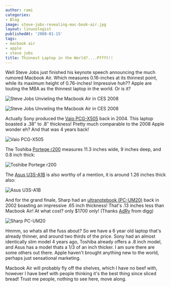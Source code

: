 ```yaml
---
author: rami
categories:
- Blog
image: steve-jobs-revealing-mac-book-air.jpg
layout: linuxologist
publishedAt: '2008-01-15'
tags:
- macbook air
- apple
- steve jobs
title: Thinnest Laptop in the World?....Pffft!!
---
```


Well Steve Jobs just finished his keynote speech announcing the much rumored Macbook Air. Which measures 0.16-inches at its thinnest point, while its maximum height of 0.76-inches! Impressive huh?? Apple are touting the MBA as the thinnest laptop in the world. Or is it?

![Steve Jobs Unvieling the Macbook Air in CES 2008](/assets/images/content/blog/steve-jobs-revealing-mac-book-air.jpg)

![Steve Jobs Unvieling the Macbook Air in CES 2008](/assets/images/content/blog/steve-jobs-revealing-mac-book-air-2.jpg)

Actually Sony produced the [Vaio PCG-X505](http://www.mobiletechreview.com/notebooks/sony_vaio_X505.htm "Vaio PCG-X505") back in 2004\. This laptop boasted a .38″ to .8″ thickness! Pretty much comparable to the 2008 Apple wonder eh? And that was 4 years back!

![Vaio PCG-X505](/assets/images/content/blog/sony-vaio-PCG-X505.jpg)

The Toshiba [Portege r200](http://reviews.cnet.com/laptops/toshiba-portege-r200/4505-3121_7-31341787.html "Portege r200") measures 11.3 inches wide, 9 inches deep, and 0.8 inch thick:

![Toshibe Portege r200](/assets/images/content/blog/toshiba-portege-r200.jpg)

The [Asus U3S-A1B](http://www.excaliberpc.com/Asus_U3S-A1B_Piano_Black_Integrated/90NQFA913ED63EQL850T/partinfo-id-582059.html "Asus U3S-A1B") is also worthy of a mention, it is around 1.26 inches thick also:

![Asus U3S-A1B](/assets/images/content/blog/asus-U3S-A1.jpg)

And for the grand finale, Sharp had an [ultranotebook (PC-UM20)](http://www.smallbusinesscomputing.com/biztools/article.php/989541) back in 2002 boasting an impressive .65 inch thickness! That's .13 inches less than Macbook Air! At what cost? only $1700 only! (Thanks [AdRy](http://www.digg.com/users/AdRy) from digg)

![Sharp PC-UM20](/assets/images/content/blog/sharp-PC-UM20.jpg)

Hmmm, so whats all the fuss about? So we have a 6 year old laptop that's already thinner, and around two thirds of the price. Sony had an almost identically slim model 4 years ago, Toshiba already offers a .8 inch model, and Asus has a model thats a 1/3 of an inch thicker. I am sure there are some others out there. Apple haven't brought anything new to the world, perhaps just sensational marketing.

Macbook Air will probably fly off the shelves, which I have no beef with, however I have beef with people thinking it's the best thing since sliced bread! Trust me people, nothing to see here, move along.